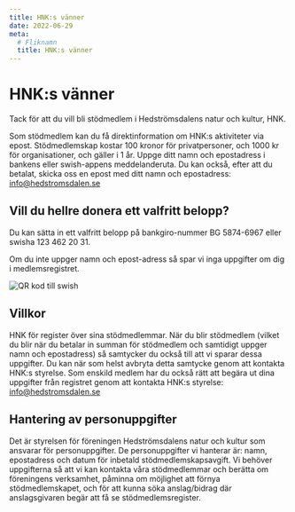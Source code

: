 ```yaml
---
title: HNK:s vänner
date: 2022-06-29
meta:
  # Fliknamn
  title: HNK:s vänner
---
```


# HNK:s vänner

Tack för att du vill bli stödmedlem i Hedströmsdalens natur och kultur, HNK.

Som stödmedlem kan du få direktinformation om HNK:s aktiviteter via epost.
Stödmedlemskap kostar 100 kronor för privatpersoner, och 1000 kr för organisationer, och
gäller i 1 år. Uppge ditt namn och epostadress i bankens eller swish-appens meddelanderuta.
Du kan också, efter att du betalat, skicka oss en epost med ditt namn och epostadress:
[info@hedstromsdalen.se](mailto:info@hedstromsdalen.se)

## Vill du hellre donera ett valfritt belopp? 

Du kan sätta in ett valfritt belopp på bankgiro-nummer BG 5874-6967 eller swisha 123 462 20 31.

Om du inte uppger namn och epost-adress så spar vi inga uppgifter om dig i medlemsregistret.

![QR kod till swish](/img/QR.png)

## Villkor

HNK för register över sina stödmedlemmar. När du blir stödmedlem (vilket du blir när du
betalar in summan för stödmedlem och samtidigt uppger namn och epostadress) så samtycker
du också till att vi sparar dessa uppgifter. Du kan när som helst avbryta detta samtycke genom
att kontakta HNK:s styrelse. Som enskild medlem har du också rätt att begära ut dina uppgifter
från registret genom att kontakta HNK:s styrelse: [info@hedstromsdalen.se](mailto:info@hedstromsdalen.se)

## Hantering av personuppgifter

Det är styrelsen för föreningen Hedströmsdalens natur och kultur som ansvarar för
personuppgifter. De personuppgifter vi hanterar är: namn, epostadress och datum för inbetald
stödmedlemskapsavgift. Vi behöver uppgifterna så att vi kan kontakta våra stödmedlemmar
och berätta om föreningens verksamhet, påminna om möjlighet att förnya stödmedlemskapet,
och för att kunna söka anslag/bidrag där anslagsgivaren begär att få se stödmedlemsregister.

